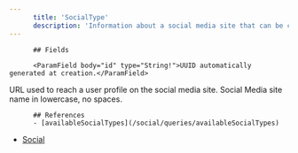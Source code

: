 ```yaml
---
      title: 'SocialType'
      description: 'Information about a social media site that can be created as a Social.'
---
```

          
          ## Fields
          
          <ParamField body="id" type="String!">UUID automatically generated at creation.</ParamField>
<ParamField body="link" type="String!">URL used to reach a user profile on the social media site.</ParamField>
<ParamField body="type" type="String!">Social Media site name in lowercase, no spaces.</ParamField>
          
          ## References
          - [availableSocialTypes](/social/queries/availableSocialTypes)
- [Social](/types/objects/Social)
      